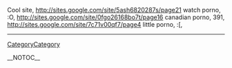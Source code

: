 Cool site, http://sites.google.com/site/5ash6820287s/page21 watch porno,  :O, http://sites.google.com/site/0fgo26168bo7t/page16 canadian porno,  391, http://sites.google.com/site/7c71v00qf7/page4 little porno,  :[,
----
[[CategoryCategory]]

__NOTOC__